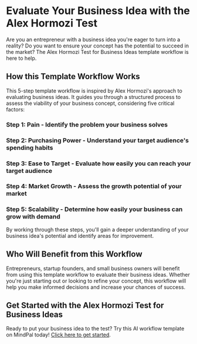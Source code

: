 


**Evaluate Your Business Idea with the Alex Hormozi Test**
=====================================================

Are you an entrepreneur with a business idea you're eager to turn into a reality? Do you want to ensure your concept has the potential to succeed in the market? The Alex Hormozi Test for Business Ideas template workflow is here to help.

**How this Template Workflow Works**
------------------------------------

This 5-step template workflow is inspired by Alex Hormozi's approach to evaluating business ideas. It guides you through a structured process to assess the viability of your business concept, considering five critical factors:

### Step 1: Pain - Identify the problem your business solves
### Step 2: Purchasing Power - Understand your target audience's spending habits
### Step 3: Ease to Target - Evaluate how easily you can reach your target audience
### Step 4: Market Growth - Assess the growth potential of your market
### Step 5: Scalability - Determine how easily your business can grow with demand

By working through these steps, you'll gain a deeper understanding of your business idea's potential and identify areas for improvement.

**Who Will Benefit from this Workflow**
--------------------------------------

Entrepreneurs, startup founders, and small business owners will benefit from using this template workflow to evaluate their business ideas. Whether you're just starting out or looking to refine your concept, this workflow will help you make informed decisions and increase your chances of success.

**Get Started with the Alex Hormozi Test for Business Ideas**
---------------------------------------------------------

Ready to put your business idea to the test? Try this AI workflow template on MindPal today! [Click here to get started](https://mindpal.space/workflow/alex-hormozi-test-for-business-ideas-0b49e35c).


<PageFooter />
